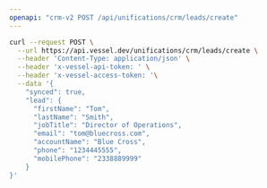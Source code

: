 ```yaml
---
openapi: "crm-v2 POST /api/unifications/crm/leads/create"
---
```


<RequestExample>

```bash Request
curl --request POST \
  --url https://api.vessel.dev/unifications/crm/leads/create \
  --header 'Content-Type: application/json' \
  --header 'x-vessel-api-token: ' \
  --header 'x-vessel-access-token: '\
  --data '{
    "synced": true,
    "lead": {
      "firstName": "Tom",
      "lastName": "Smith",
      "jobTitle": "Director of Operations",
      "email": "tom@bluecross.com",
      "accountName": "Blue Cross",
      "phone": "1234445555",
      "mobilePhone": "2338889999"
    }
}'
```

</RequestExample>
